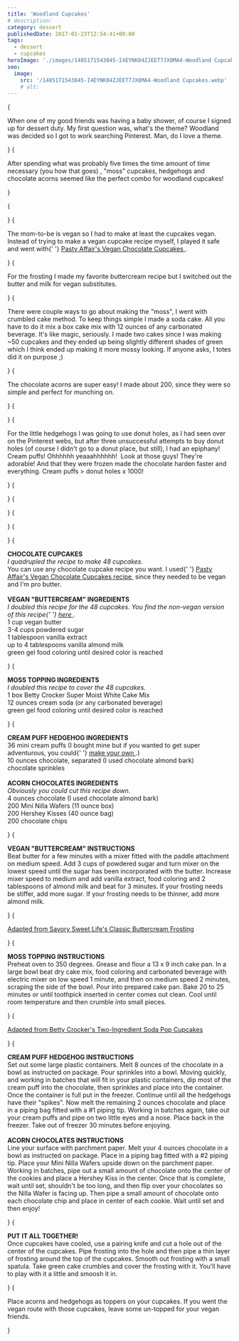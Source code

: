 ```yaml
---
title: 'Woodland Cupcakes'
# description:
category: dessert
publishedDate: 2017-01-23T12:54:41+00:00
tags:
  - dessert
  - cupcakes
heroImage: './images/1485171543845-I4EYNK84ZJEET7JX8MA4-Woodland Cupcakes.webp'
seo:
  image:
    src: '/1485171543845-I4EYNK84ZJEET7JX8MA4-Woodland Cupcakes.webp'
    # alt:
---
```



{<p>When one of my good friends was having a baby shower, of course I signed up
for dessert duty. My first question was, what's the theme? Woodland was
decided so I got to work searching Pinterest. Man, do I love a theme.</p>}
{<p>After spending what was probably five times the time amount of time
necessary (you how that goes) , "moss" cupcakes, hedgehogs and chocolate
acorns seemed like the perfect combo for woodland cupcakes!</p>}

{<p><Picture
		src={ContentImage1}
		alt="woodland cupcakes | sarah makes stuff"
	/></p>}
{<p>The mom-to-be is vegan so I had to make at least the cupcakes vegan. Instead
of trying to make a vegan cupcake recipe myself, I played it safe and went
with{' '}
<a
		target="_blank"
		href="http://www.pastryaffair.com/blog/vegan-chocolate-cupcakes.html"
	>
Pasty Affair's Vegan Chocolate Cupcakes
</a>
.</p>}
{<p>For the frosting I made my favorite buttercream recipe but I switched out the
butter and milk for vegan substitutes.</p>}
{<p>There were couple ways to go about making the "moss", I went with crumbled
cake method. To keep things simple I made a soda cake. All you have to do it
mix a box cake mix with 12 ounces of any carbonated beverage. It's like magic,
seriously. I made two cakes since I was making ~50 cupcakes and they ended up
being slightly different shades of green which I think ended up making it more
mossy looking. If anyone asks, I totes did it on purpose ;)</p>}
{<p>The chocolate acorns are super easy! I made about 200, since they were so
simple and perfect for munching on.</p>}
{<p><Picture
		src={ContentImage2}
		alt="woodland cupcakes | sarah makes stuff"
	/></p>}
{<p>For the little hedgehogs I was going to use donut holes, as I had seen over on
the Pinterest webs, but after three unsuccessful attempts to buy donut holes
(of course I didn't go to a donut place, but still), I had an epiphany! Cream
puffs! Ohhhhhh yeaaahhhhhh!  Look at those guys! They're adorable! And that
they were frozen made the chocolate harden faster and everything. Cream puffs
&gt; donut holes x 1000!</p>}
{<p><Picture
		src={ContentImage3}
		alt="woodland cupcakes | sarah makes stuff"
	/></p>}
{<p><Picture
		src={ContentImage4}
		alt="woodland cupcakes | sarah makes stuff"
	/></p>}
{<p><Picture
		src={ContentImage5}
		alt="woodland cupcakes | sarah makes stuff"
	/></p>}
{<p><Picture
		src={ContentImage6}
		alt="woodland cupcakes | sarah makes stuff"
	/></p>}
{<p><strong>CHOCOLATE CUPCAKES</strong>
<br />
<em>I quadrupled the recipe to make 48 cupcakes.</em>
<br />
You can use any chocolate cupcake recipe you want. I used{' '}
<a
		target="_blank"
		href="http://www.pastryaffair.com/blog/vegan-chocolate-cupcakes.html"
	>
Pasty Affair's Vegan Chocolate Cupcakes recipe
</a>
 since they needed to be vegan and I'm pro butter. 
<br />
<br />
<strong>VEGAN "BUTTERCREAM" INGREDIENTS</strong>
<br />
<em>
I doubled this recipe for the 48 cupcakes. You find the non-vegan version of
this recipe{' '}
<a
			target="_blank"
			href="http://savorysweetlife.com/2010/03/buttercream-frosting/"
		>
here
</a>
.
</em>
<br />1 cup vegan butter
<br />
3-4 cups powdered sugar
<br />1 tablespoon vanilla extract
<br />
up to 4 tablespoons vanilla almond milk
<br />
green gel food coloring until desired color is reached</p>}
{<p><strong>MOSS TOPPING INGREDIENTS</strong>
<br />
<em>I doubled this recipe to cover the 48 cupcakes.</em>
<br />1 box Betty Crocker Super Moist White Cake Mix
<br />
12 ounces cream soda (or any carbonated beverage)
<br />
green gel food coloring until desired color is reached</p>}
{<p><strong>CREAM PUFF HEDGEHOG INGREDIENTS</strong>
<br />
36 mini cream puffs (I bought mine but if you wanted to get super adventurous,
you could{' '}
<a target="_blank" href="http://lovelylittlekitchen.com/classic-cream-puffs/">
make your own
</a>
.)
<br />
10 ounces chocolate, separated (I used chocolate almond bark)
<br />
chocolate sprinkles
<br />
<br />
<strong>ACORN CHOCOLATES INGREDIENTS</strong>
<br />
<em>Obviously you could cut this recipe down.</em>
<br />4 ounces chocolate (I used chocolate almond bark)
<br />
200 Mini Nilla Wafers (11 ounce box)
<br />
200 Hershey Kisses (40 ounce bag)
<br />
200 chocolate chips</p>}
{<p><strong>VEGAN "BUTTERCREAM" INSTRUCTIONS</strong>
<br />
Beat butter for a few minutes with a mixer fitted with the paddle attachment
on medium speed. Add 3 cups of powdered sugar and turn mixer on the lowest
speed until the sugar has been incorporated with the butter. Increase mixer
speed to medium and add vanilla extract, food coloring and 2 tablespoons of
almond milk and beat for 3 minutes. If your frosting needs be stiffer, add
more sugar. If your frosting needs to be thinner, add more almond milk.</p>}
{<p><a
		target="_blank"
		href="http://savorysweetlife.com/2010/03/buttercream-frosting/"
	>
Adapted from Savory Sweet Life's Classic Buttercream Frosting
</a></p>}
{<p><strong>MOSS TOPPING INSTRUCTIONS</strong>
<br />
Preheat oven to 350 degrees. Grease and flour a 13 x 9 inch cake pan. In a
large bowl beat dry cake mix, food coloring and carbonated beverage with
electric mixer on low speed 1 minute, and then on medium speed 2 minutes,
scraping the side of the bowl. Pour into prepared cake pan. Bake 20 to 25
minutes or until toothpick inserted in center comes out clean. Cool until room
temperature and then crumble into small pieces.</p>}
{<p><a
		target="_blank"
		href="http://savorysweetlife.com/2010/03/buttercream-frosting/"
	>
Adapted from Betty Crocker's Two-Ingredient Soda Pop Cupcakes
</a></p>}
{<p><strong>CREAM PUFF HEDGEHOG INSTRUCTIONS</strong>
<br />
Set out some large plastic containers. Melt 8 ounces of the chocolate in a
bowl as instructed on package. Pour sprinkles into a bowl. Moving quickly, and
working in batches that will fit in your plastic containers, dip most of the
cream puff into the chocolate, then sprinkles and place into the container.
Once the container is full put in the freezer. Continue until all the
hedgehogs have their "spikes". Now melt the remaining 2 ounces chocolate and
place in a piping bag fitted with a #1 piping tip. Working in batches again,
take out your cream puffs and pipe on two little eyes and a nose. Place back
in the freezer. Take out of freezer 30 minutes before enjoying. 
<br />
<br />
<strong>ACORN CHOCOLATES INSTRUCTIONS</strong>
<br />
Line your surface with parchment paper. Melt your 4 ounces chocolate in a bowl
as instructed on package. Place in a piping bag fitted with a #2 piping
tip. Place your Mini Nilla Wafers upside down on the parchment paper. Working
in batches, pipe out a small amount of chocolate onto the center of the
cookies and place a Hershey Kiss in the center. Once that is complete, wait
until set, shouldn't be too long, and then flip over your chocolates so the
Nilla Wafer is facing up. Then pipe a small amount of chocolate onto each
chocolate chip and place in center of each cookie. Wait until set and then
enjoy!</p>}
{<p><strong>PUT IT ALL TOGETHER!</strong>
<br />
Once cupcakes have cooled, use a pairing knife and cut a hole out of the
center of the cupcakes. Pipe frosting into the hole and then pipe a thin layer
of frosting around the top of the cupcakes. Smooth out frosting with a small
spatula. Take green cake crumbles and cover the frosting with it. You’ll have
to play with it a little and smoosh it in.</p>}
{<p>Place acorns and hedgehogs as toppers on your cupcakes. If you went the vegan
route with those cupcakes, leave some un-topped for your vegan friends.</p>}
